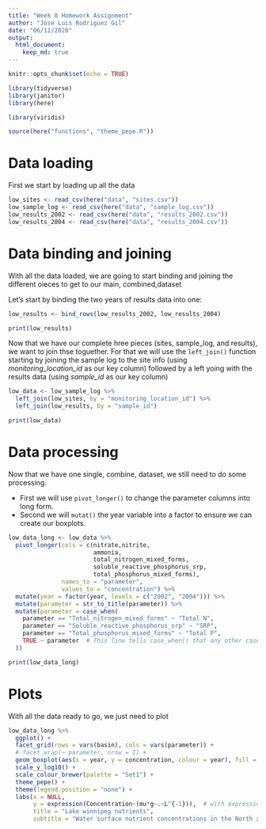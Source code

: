 ```yaml
---
title: "Week 8 Homework Assignment"
author: "Jose Luis Rodriguez Gil"
date: "06/11/2020"
output: 
  html_document:
    keep_md: true
---
```


```r
knitr::opts_chunk$set(echo = TRUE)
```

```r

library(tidyverse)
library(janitor)
library(here)

library(viridis)

```


```r

source(here("functions", "theme_pepe.R"))

```

# Data loading

First we start by loading up all the data

```r

low_sites <- read_csv(here("data", "sites.csv"))
low_sample_log <- read_csv(here("data", "sample_log.csv"))
low_results_2002 <- read_csv(here("data", "results_2002.csv"))
low_results_2004 <- read_csv(here("data", "results_2004.csv"))

```

# Data binding and joining

With all the data loaded, we are going to start binding and joining the different oieces to get to our main, combined,dataset

Let's start by binding the two years of results data into one:

```r

low_results <- bind_rows(low_results_2002, low_results_2004)

print(low_results)

```

Now that we have our complete hree pieces (sites, sample_log, and results), we want to join thse toguether. For that we will use the `left_join()` function starting by joining the sample log to the site info (using *monitoring_location_id* as our key column) followed by a left yoing with the results data (using *sample_id* as our key column)

```r

low_data <- low_sample_log %>% 
  left_join(low_sites, by = "monitoring_location_id") %>% 
  left_join(low_results, by = "sample_id")

print(low_data)

```
# Data processing

Now that we have one single, combine, dataset, we still need to do some processing. 

- First we will use `pivot_longer()` to change the parameter columns into long form.
- Second we will `mutat()` the year variable into a factor to ensure we can create our boxplots.

```r

low_data_long <- low_data %>% 
  pivot_longer(cols = c(nitrate,nitrite,
                        ammonia,
                        total_nitrogen_mixed_forms,
                        soluble_reactive_phosphorus_srp,
                        total_phosphorus_mixed_forms),
               names_to = "parameter",
               values_to = "concentration") %>% 
  mutate(year = factor(year, levels = c("2002", "2004"))) %>% 
  mutate(parameter = str_to_title(parameter)) %>% 
  mutate(parameter = case_when(
    parameter == "Total_nitrogen_mixed_forms" ~ "Total N",
    parameter == "Soluble_reactive_phosphorus_srp" ~ "SRP",
    parameter == "Total_phosphorus_mixed_forms" ~ "Total P",
    TRUE ~ parameter  # This line tells case_when() that any other case just gets whatever value parameter had already
  ))

print(low_data_long)

```

# Plots

With all the data ready to go, we just need to plot

```r

low_data_long %>% 
  ggplot() +
  facet_grid(rows = vars(basin), cols = vars(parameter)) +
  # facet_wrap(~ parameter, nrow = 1) +
  geom_boxplot(aes(x = year, y = concentration, colour = year), fill = NA) +
  scale_y_log10() +
  scale_colour_brewer(palette = "Set1") +
  theme_pepe() +
  theme(legend.position = "none") +
  labs(x = NULL,
       y = expression(Concentration~(mu*g~.~L^{-1})),  # with expression() you can plot math. "~" means a space
       title = "Lake winnipeg nutrients",
       subtitle = "Water surface nutrient concentrations in the North and South basins for 2002 and 2004")

```









